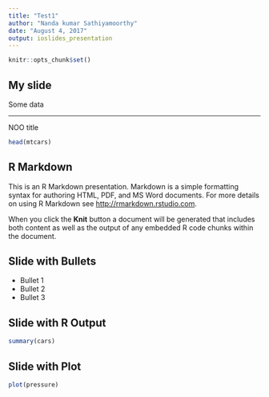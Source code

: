 ```yaml
---
title: "Test1"
author: "Nanda kumar Sathiyamoorthy"
date: "August 4, 2017"
output: ioslides_presentation
---
```


```r
knitr::opts_chunk$set()
```

## My slide

Some data

***

NOO title

```r
head(mtcars)
```
## R Markdown

This is an R Markdown presentation. Markdown is a simple formatting syntax for authoring HTML, PDF, and MS Word documents. For more details on using R Markdown see <http://rmarkdown.rstudio.com>.

When you click the **Knit** button a document will be generated that includes both content as well as the output of any embedded R code chunks within the document.

## Slide with Bullets

- Bullet 1
- Bullet 2
- Bullet 3

## Slide with R Output

```r
summary(cars)
```

## Slide with Plot

```r
plot(pressure)
```

